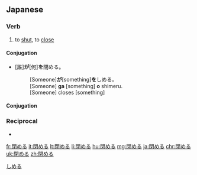 ==Japanese==
{{ja-kanjitab|閉}}

===Verb===
{{ja-verb|しめる|tr=trans|type=2}}

# to [[shut]], to [[close]]

====Conjugation====
* [誰]'''が'''[何]'''を'''閉める。
*: [Someone]'''が'''[something]'''を'''しめる。
*: [Someone] '''ga''' [something] '''o''' shimeru.
*: [Someone] closes [something]

====Conjugation====
{{ja-ichi|閉め|しめ|shime}}

===Reciprocal===
{{rfc-header|Reciprocal}}
* {{ja-r|閉まる|しまる}}

[[Category:1000 Japanese basic words|しめる]]

[[fr:閉める]]
[[it:閉める]]
[[lt:閉める]]
[[li:閉める]]
[[hu:閉める]]
[[mg:閉める]]
[[ja:閉める]]
[[chr:閉める]]
[[uk:閉める]]
[[zh:閉める]]